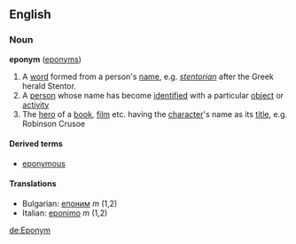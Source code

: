 ==English==
===Noun===
'''eponym''' ([[eponyms]])
{{wikipedia}}

#A [[word]] formed from a person's [[name]], e.g. ''[[stentorian]]'' after the Greek herald Stentor.
#A [[person]] whose name has become [[identified]] with a particular [[object]] or [[activity]]
#The [[hero]] of a [[book]], [[film]] etc. having the [[character]]'s name as its [[title]], e.g. Robinson Crusoe

====Derived terms====
*[[eponymous]]

====Translations====
*Bulgarian: [[епоним]] ''m'' (1,2)
*Italian: [[eponimo]] ''m'' (1,2)

[[de:Eponym]]